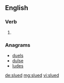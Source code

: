 ==English==

===Verb===
{{head|en|verb form}}

# {{en-past of|slue}}

===Anagrams===
* [[duels#English|duels]]
* [[dulse#English|dulse]]
* [[ludes#English|ludes]]

[[de:slued]]
[[mg:slued]]
[[vi:slued]]